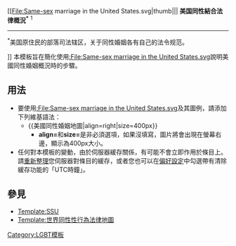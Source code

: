 [[File:Same-sex marriage in the United States.svg|thumb|{{{align|right}}}|{{{size|400px}}}|
'''美国同性結合法律概況<sup>*</sup>''' <sup>1</sup>
{{Legend|#025|同性婚姻可执行}}
{{Legend|#90C|接受同性婚姻}}
{{Legend|#CCC|不接受同性婚姻（条纹：混合管辖权）}}
----
<sup>*</sup>美国原住民的部落司法辖区，关于同性婚姻各有自己的法令规范。
<div align=right>{{navbar|美國同性婚姻地圖|nodiv=1|mini=1}}</div>]]<noinclude>
<!-- Attribution: idea from [[:pl:Szablon:Sytuacja prawna osób LGB]] -->
本模板旨在簡化使用[[:File:Same-sex marriage in the United States.svg]]說明美國同性婚姻概況時的步驟。

== 用法 ==
* 要使用[[:File:Same-sex marriage in the United States.svg]]及其圖例，請添加下列維基語法：
**<nowiki>{{美國同性婚姻地圖|align=right|size=400px}}</nowiki>
***'''align='''和'''size='''是非必須選項，如果沒填寫，圖片將會出現在螢幕右邊，顯示為400px大小。
* 任何對本模板的變動，由於伺服器緩存關係，有可能不會立即作用於條目上。請[[WP:PURGE|重新整理]]您伺服器對條目的緩存，或者您也可以在[[SPECIAL:PREFERENCES|偏好設定]]中勾選帶有清除緩存功能的「UTC時鐘」。

== 參見 ==
*[[Template:SSU]]
*[[Template:世界同性性行為法律地圖]]

[[Category:LGBT模板]]


</noinclude>